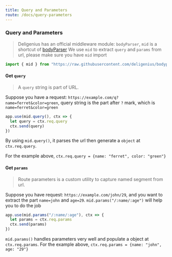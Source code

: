 ```yaml
---
title: Query and Parameters
route: /docs/query-parameters
---
```


### Query and Parameters
> Deligenius has an official middleware module: `bodyParser`,
> `mid` is a shortcut of [bodyParser](https://github.com/deligenius/bodyparser)
> We use `mid` to extract `query` and `params` from url, please make sure you have `mid` import

```ts
import { mid } from "https://raw.githubusercontent.com/deligenius/bodyparser/master/mod.ts"
```

#### Get `query`

> A `query` string is part of URL. 

Suppose you have a request: `https://example.com/q?name=ferret&color=green`,
query string is the part after `?` mark, which is `name=ferret&color=green`

```ts
app.use(mid.query(), ctx => {
  let query = ctx.req.query
  ctx.send(query)
})
```

By using `mid.query()`, it parses the url then generate a `object` at `ctx.req.query`.

For the example above, `ctx.req.query = {name: "ferret", color: "green"}`

#### Get `params`

> Route parameters is a custom utility to capture named segment from url.

Suppose you have request: `https://example.com/john/29`, and you want to extract
the part `name=john` and `age=29`. `mid.params("/:name/:age")` will help you to do the job

```ts
app.use(mid.params("/:name/:age"), ctx => {
  let params = ctx.req.params
  ctx.send(params)
})
```

`mid.params()` handles parameters very well and populate a object at `ctx.req.params`.
For the example above, `ctx.req.params = {name: "john", age: "29"}`